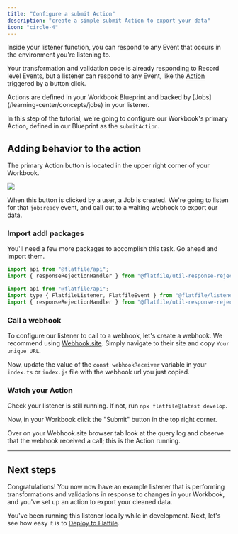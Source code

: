 ```yaml
---
title: "Configure a submit Action"
description: "create a simple submit Action to export your data"
icon: "circle-4"
---
```


<Snippet file="shared/dxpbanner.mdx" />

Inside your listener function, you can respond to any Event that occurs in the
environment you're listening to.

Your transformation and validation code is already responding to Record level
Events, but a listener can respond to any Event, like the
[Action](/learning-center/concepts/actions) triggered by a button click.

<Note>
  Actions are defined in your Workbook Blueprint and backed by
  [Jobs](/learning-center/concepts/jobs) in your listener.
</Note>

In this step of the tutorial, we're going to configure our Workbook's primary
Action, defined in our Blueprint as the `submitAction`.

## Adding behavior to the action

The primary Action button is located in the upper right corner of your Workbook.

<img
  src="/images/quickstart/submit_action.png"
  caption="Submit in the top right corner of your Workbook"
/>

When this button is clicked by a user, a Job is created. We're going to listen
for that `job:ready` event, and call out to a waiting webhook to export our
data.

### Import addl packages

You'll need a few more packages to accomplish this task. Go ahead and import
them.

<CodeGroup>

```js listener.js
import api from "@flatfile/api";
import { responseRejectionHandler } from "@flatfile/util-response-rejection";
```

```js listener.ts
import api from "@flatfile/api";
import type { FlatfileListener, FlatfileEvent } from "@flatfile/listener";
import { responseRejectionHandler } from "@flatfile/util-response-rejection";
```

</CodeGroup>

### Call a webhook

To configure our listener to call to a webhook, let's create a webhook. We
recommend using [Webhook.site](https://webhook.site). Simply navigate to their
site and copy `Your unique URL`.

Now, update the value of the `const webhookReceiver` variable in your `index.ts`
or `index.js` file with the webhook url you just copied.

<Snippet file="shared/workbook_submit_pt2.mdx" />

### Watch your Action

Check your listener is still running. If not, run `npx flatfile@latest develop`.

Now, in your Workbook click the "Submit" button in the top right corner.

Over on your Webhook.site browser tab look at the query log and observe that the
webhook received a call; this is the Action running.

---

## Next steps

Congratulations! You now now have an example listener that is performing
transformations and validations in response to changes in your Workbook, and
you've set up an action to export your cleaned data.

You've been running this listener locally while in development. Next, let's see
how easy it is to [Deploy to Flatfile](/learning-center/tutorials/projects/deploying).
